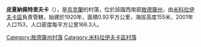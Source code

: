 {{expand|time=2016-09-03T10:27:52+00:00}}
{{unreferenced|time=2016-09-03T10:27:52+00:00}}
{{coord|47|30|16|N|30|20|24|E|scale:30000|display=title}}

'''皮夏納佩特里夫卡'''（{{lang-uk|Піщана Петрівка}}），是[[烏克蘭|烏克蘭]]的村落，位於該國西南部[[敖德薩州|敖德薩州]]，由[[米科拉伊夫卡區|米科拉伊夫卡區]]負責管轄，始建於1920年，面積0.92平方公里，海拔高度155米，2001年人口153，人口密度每平方公里166.3人。

{{DEFAULTSORT:Піщана Петрівка}}
[[Category:敖德薩州村落|Category:敖德薩州村落]]
[[Category:米科拉伊夫卡區村落|Category:米科拉伊夫卡區村落]]


{{Odessa-geo-stub}}